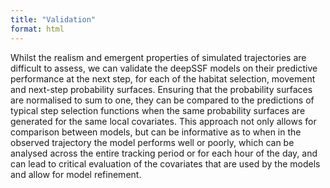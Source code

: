 ```yaml
---
title: "Validation"
format: html
---
```


Whilst the realism and emergent properties of simulated trajectories are difficult to assess, we can validate the deepSSF models on their predictive performance at the next step,  for each of the habitat selection, movement and next-step probability surfaces.  Ensuring that the probability surfaces are normalised to sum to one, they can be  compared to the predictions of typical step selection functions when the same probability  surfaces are generated for the same local covariates. This approach not only allows for  comparison between models, but can be informative as to when in the observed trajectory 
the model performs well or poorly, which can be analysed across the entire tracking period  or for each hour of the day, and can lead to critical evaluation of the covariates that are  used by the models and allow for model refinement. 